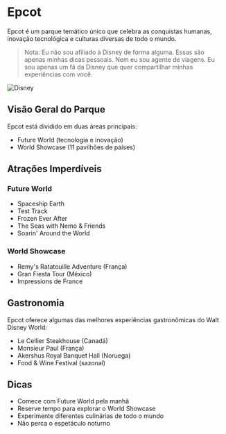 # Epcot

Epcot é um parque temático único que celebra as conquistas humanas, inovação tecnológica e culturas diversas de todo o mundo.

> Nota: Eu não sou afiliado à Disney de forma alguma. Essas são apenas minhas dicas pessoais. Nem eu sou agente de viagens. Eu sou apenas um fã da Disney que quer compartilhar minhas experiências com você.

![Disney](pathname:///img/disney/Disney.jpg)

## Visão Geral do Parque

Epcot está dividido em duas áreas principais:
- Future World (tecnologia e inovação)
- World Showcase (11 pavilhões de países)

## Atrações Imperdíveis

### Future World
- Spaceship Earth
- Test Track
- Frozen Ever After
- The Seas with Nemo & Friends
- Soarin' Around the World

### World Showcase
- Remy's Ratatouille Adventure (França)
- Gran Fiesta Tour (México)
- Impressions de France

## Gastronomia

Epcot oferece algumas das melhores experiências gastronômicas do Walt Disney World:
- Le Cellier Steakhouse (Canadá)
- Monsieur Paul (França)
- Akershus Royal Banquet Hall (Noruega)
- Food & Wine Festival (sazonal)

## Dicas

- Comece com Future World pela manhã
- Reserve tempo para explorar o World Showcase
- Experimente diferentes culinárias de todo o mundo
- Não perca o espetáculo noturno